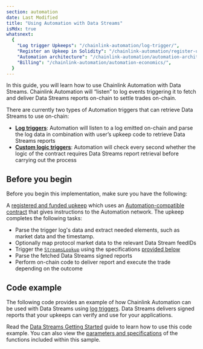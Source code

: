 ```yaml
---
section: automation
date: Last Modified
title: "Using Automation with Data Streams"
isMdx: true
whatsnext:
  {
    "Log trigger Upkeeps": "/chainlink-automation/log-trigger/",
    "Register an Upkeep in Solidity": "/chainlink-automation/register-upkeep-in-contract/",
    "Automation architecture": "/chainlink-automation/automation-architecture/",
    "Billing": "/chainlink-automation/automation-economics/",
  }
---
```



In this guide, you will learn how to use Chainlink Automation with Data Streams. Chainlink Automation will “listen” to log events triggering it to fetch and deliver Data Streams reports on-chain to settle trades on-chain.

There are currently two types of Automation triggers that can retrieve Data Streams to use on-chain:

- [**Log triggers**](/chainlink-automation/log-trigger): Automation will listen to a log emitted on-chain and parse the log data in combination with user’s upkeep code to retrieve Data Streams reports
- [**Custom logic triggers**](/chainlink-automation/register-upkeep): Automation will check every second whether the logic of the contract requires Data Streams report retrieval before carrying out the process

## Before you begin

Before you begin this implementation, make sure you have the following:

A [registered and funded upkeep](/chainlink-automation/register-upkeep-in-contract) which uses an [Automation-compatible contract](/chainlink-automation/compatible-contracts) that gives instructions to the Automation network. The upkeep completes the following tasks:

- Parse the trigger log's data and extract needed elements, such as market data and the timestamp.
- Optionally map protocol market data to the relevant Data Stream feedIDs
- Trigger the [`StreamsLookup`](/chainlink-automation/automation-interfaces) using the specifications [provided below](#code-example)
- Parse the fetched Data Streams signed reports
- Perform on-chain code to deliver report and execute the trade depending on the outcome

## Code example

The following code provides an example of how Chainlink Automation can be used with Data Streams using [log triggers](/chainlink-automation/log-trigger). Data Streams delivers signed reports that your upkeeps can verify and use for your applications.

Read the [Data Streams Getting Started](/data-streams/getting-started) guide to learn how to use this code example. You can also view the [parameters and specifications](/chainlink-automation/automation-interfaces#streamslookupcompatibleinterface) of the functions included within this sample.

<CodeSample src="/samples/DataStreams/StreamsUpkeep.sol" />
